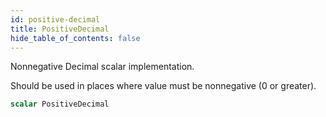```yaml
---
id: positive-decimal
title: PositiveDecimal
hide_table_of_contents: false
---
```


Nonnegative Decimal scalar implementation.

Should be used in places where value must be nonnegative (0 or greater).

```graphql
scalar PositiveDecimal
```
